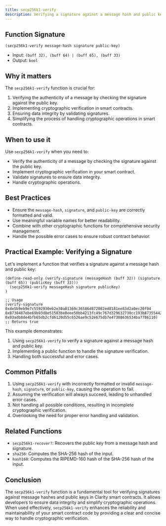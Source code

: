 ```yaml
---
title: secp256k1-verify
description: Verifying a signature against a message hash and public key in Clarity smart contracts.
---
```


## Function Signature

```clarity
(secp256k1-verify message-hash signature public-key)
```

- Input: `(buff 32), (buff 64) | (buff 65), (buff 33)`
- Output: `bool`

## Why it matters

The `secp256k1-verify` function is crucial for:

1. Verifying the authenticity of a message by checking the signature against the public key.
2. Implementing cryptographic verification in smart contracts.
3. Ensuring data integrity by validating signatures.
4. Simplifying the process of handling cryptographic operations in smart contracts.

## When to use it

Use `secp256k1-verify` when you need to:

- Verify the authenticity of a message by checking the signature against the public key.
- Implement cryptographic verification in your smart contract.
- Validate signatures to ensure data integrity.
- Handle cryptographic operations.

## Best Practices

- Ensure the `message-hash`, `signature`, and `public-key` are correctly formatted and valid.
- Use meaningful variable names for better readability.
- Combine with other cryptographic functions for comprehensive security management.
- Handle the possible error cases to ensure robust contract behavior.

## Practical Example: Verifying a Signature

Let's implement a function that verifies a signature against a message hash and public key:

```clarity
(define-read-only (verify-signature (messageHash (buff 32)) (signature (buff 65)) (publicKey (buff 33)))
  (secp256k1-verify messageHash signature publicKey)
)

;; Usage
(verify-signature 0xde5b9eb9e7c5592930eb2e30a01369c36586d872082ed8181ee83d2a0ec20f04 0x8738487ebe69b93d8e51583be8eee50bb4213fc49c767d329632730cc193b873554428fc936ca3569afc15f1c9365f6591d6251a89fee9c9ac661116824d3a1301 0x03adb8de4bfb65db2cfd6120d55c6526ae9c52e675db7e47308636534ba7786110) 
;; Returns true
```

This example demonstrates:
1. Using `secp256k1-verify` to verify a signature against a message hash and public key.
2. Implementing a public function to handle the signature verification.
3. Handling both successful and error cases.

## Common Pitfalls

1. Using `secp256k1-verify` with incorrectly formatted or invalid `message-hash`, `signature`, or `public-key`, causing the operation to fail.
2. Assuming the verification will always succeed, leading to unhandled error cases.
3. Not handling all possible conditions, resulting in incomplete cryptographic verification.
4. Overlooking the need for proper error handling and validation.

## Related Functions

- `secp256k1-recover?`: Recovers the public key from a message hash and signature.
- `sha256`: Computes the SHA-256 hash of the input.
- `hash160`: Computes the RIPEMD-160 hash of the SHA-256 hash of the input.

## Conclusion

The `secp256k1-verify` function is a fundamental tool for verifying signatures against message hashes and public keys in Clarity smart contracts. It allows developers to ensure data integrity and simplify cryptographic operations. When used effectively, `secp256k1-verify` enhances the reliability and maintainability of your smart contract code by providing a clear and concise way to handle cryptographic verification.
